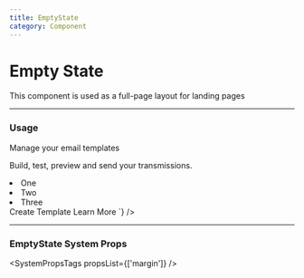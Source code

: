 ```yaml
---
title: EmptyState
category: Component
---
```



# Empty State

This component is used as a full-page layout for landing pages

---

### Usage

<LiveCode>
  <LiveCode.Content
    title="Basic Empty State"
    code={`
      <EmptyState>
    <EmptyState.Header> Manage your email templates</EmptyState.Header>
    <EmptyState.Content>
      <p>Build, test, preview and send your transmissions.</p>
      <EmptyState.List>
        <li>One</li>
        <li>Two</li>
        <li>Three</li>
      </EmptyState.List>
    </EmptyState.Content>
    <EmptyState.Image src="${AccountsImage}"/>
    <EmptyState.Action>Create Template</EmptyState.Action>
    <EmptyState.Action variant="outline">Learn More</EmptyState.Action>
  </EmptyState>
    `}
  />
</LiveCode>

---

### EmptyState System Props

<SystemPropsTags propsList={['margin']} />
